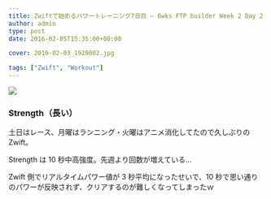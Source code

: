---
title: Zwiftで始めるパワートレーニング7日目 – 6wks FTP builder Week 2 Day 2
author: admin
type: post
date: 2016-02-05T15:35:00+00:00

cover: 2016-02-03_1929002.jpg

tags: ["Zwift", "Workout"]
---

<img border="0" src="./2016-02-03_1929002.jpg" />

### Strength（長い）

土日はレース、月曜はランニング・火曜はアニメ消化してたので久しぶりの Zwift。

Strength は 10 秒中高強度。先週より回数が増えている…

Zwift 側でリアルタイムパワー値が 3 秒平均になったせいで、10 秒で思い通りのパワーが反映されず、クリアするのが難しくなってしまったｗ

<LinkBox
  isAmazonLink
  url="http://www.amazon.co.jp/exec/obidos/ASIN/4528011646/gensobunya-22/ref=nosim/"
/>
